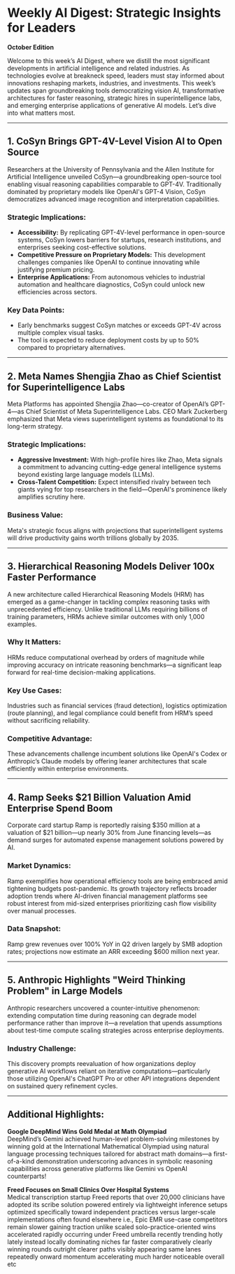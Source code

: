 # Weekly AI Digest: Strategic Insights for Leaders  
**October Edition**  

Welcome to this week’s AI Digest, where we distill the most significant developments in artificial intelligence and related industries. As technologies evolve at breakneck speed, leaders must stay informed about innovations reshaping markets, industries, and investments. This week’s updates span groundbreaking tools democratizing vision AI, transformative architectures for faster reasoning, strategic hires in superintelligence labs, and emerging enterprise applications of generative AI models. Let’s dive into what matters most.

---

## 1. **CoSyn Brings GPT-4V-Level Vision AI to Open Source**
Researchers at the University of Pennsylvania and the Allen Institute for Artificial Intelligence unveiled CoSyn—a groundbreaking open-source tool enabling visual reasoning capabilities comparable to GPT-4V. Traditionally dominated by proprietary models like OpenAI's GPT-4 Vision, CoSyn democratizes advanced image recognition and interpretation capabilities.

### Strategic Implications:
- **Accessibility:** By replicating GPT-4V-level performance in open-source systems, CoSyn lowers barriers for startups, research institutions, and enterprises seeking cost-effective solutions.
- **Competitive Pressure on Proprietary Models:** This development challenges companies like OpenAI to continue innovating while justifying premium pricing.
- **Enterprise Applications:** From autonomous vehicles to industrial automation and healthcare diagnostics, CoSyn could unlock new efficiencies across sectors.

### Key Data Points:
- Early benchmarks suggest CoSyn matches or exceeds GPT-4V across multiple complex visual tasks.
- The tool is expected to reduce deployment costs by up to 50% compared to proprietary alternatives.  

---

## 2. **Meta Names Shengjia Zhao as Chief Scientist for Superintelligence Labs**
Meta Platforms has appointed Shengjia Zhao—co-creator of OpenAI’s GPT-4—as Chief Scientist of Meta Superintelligence Labs. CEO Mark Zuckerberg emphasized that Meta views superintelligent systems as foundational to its long-term strategy.

### Strategic Implications:
- **Aggressive Investment:** With high-profile hires like Zhao, Meta signals a commitment to advancing cutting-edge general intelligence systems beyond existing large language models (LLMs).
- **Cross-Talent Competition:** Expect intensified rivalry between tech giants vying for top researchers in the field—OpenAI's prominence likely amplifies scrutiny here.
  
### Business Value:
Meta's strategic focus aligns with projections that superintelligent systems will drive productivity gains worth trillions globally by 2035.

---

## 3. **Hierarchical Reasoning Models Deliver 100x Faster Performance**
A new architecture called Hierarchical Reasoning Models (HRM) has emerged as a game-changer in tackling complex reasoning tasks with unprecedented efficiency. Unlike traditional LLMs requiring billions of training parameters, HRMs achieve similar outcomes with only 1,000 examples.

### Why It Matters:
HRMs reduce computational overhead by orders of magnitude while improving accuracy on intricate reasoning benchmarks—a significant leap forward for real-time decision-making applications.

### Key Use Cases:
Industries such as financial services (fraud detection), logistics optimization (route planning), and legal compliance could benefit from HRM’s speed without sacrificing reliability.

### Competitive Advantage:
These advancements challenge incumbent solutions like OpenAI's Codex or Anthropic’s Claude models by offering leaner architectures that scale efficiently within enterprise environments.

---

## 4. **Ramp Seeks $21 Billion Valuation Amid Enterprise Spend Boom**
Corporate card startup Ramp is reportedly raising $350 million at a valuation of $21 billion—up nearly 30% from June financing levels—as demand surges for automated expense management solutions powered by AI.

### Market Dynamics:
Ramp exemplifies how operational efficiency tools are being embraced amid tightening budgets post-pandemic. Its growth trajectory reflects broader adoption trends where AI-driven financial management platforms see robust interest from mid-sized enterprises prioritizing cash flow visibility over manual processes.

### Data Snapshot:  
Ramp grew revenues over 100% YoY in Q2 driven largely by SMB adoption rates; projections now estimate an ARR exceeding $600 million next year.

---

## 5. **Anthropic Highlights "Weird Thinking Problem" in Large Models**
Anthropic researchers uncovered a counter-intuitive phenomenon: extending computation time during reasoning can degrade model performance rather than improve it—a revelation that upends assumptions about test-time compute scaling strategies across enterprise deployments.

### Industry Challenge:  
This discovery prompts reevaluation of how organizations deploy generative AI workflows reliant on iterative computations—particularly those utilizing OpenAI's ChatGPT Pro or other API integrations dependent on sustained query refinement cycles.

--- 

## Additional Highlights:  

**Google DeepMind Wins Gold Medal at Math Olympiad**  
DeepMind’s Gemini achieved human-level problem-solving milestones by winning gold at the International Mathematical Olympiad using natural language processing techniques tailored for abstract math domains—a first-of-a-kind demonstration underscoring advances in symbolic reasoning capabilities across generative platforms like Gemini vs OpenAI counterparts!

**Freed Focuses on Small Clinics Over Hospital Systems**  
Medical transcription startup Freed reports that over 20,000 clinicians have adopted its scribe solution powered entirely via lightweight inference setups optimized specifically toward independent practices versus larger-scale implementations often found elsewhere i.e., Epic EMR use-case competitors remain slower gaining traction unlike scaled solo-practice-oriented wins accelerated rapidly occurring under Freed umbrella recently trending hotly lately instead locally dominating niches far faster comparatively clearly winning rounds outright clearer paths visibly appearing same lanes repeatedly onward momentum accelerating much harder noticeable overall etc